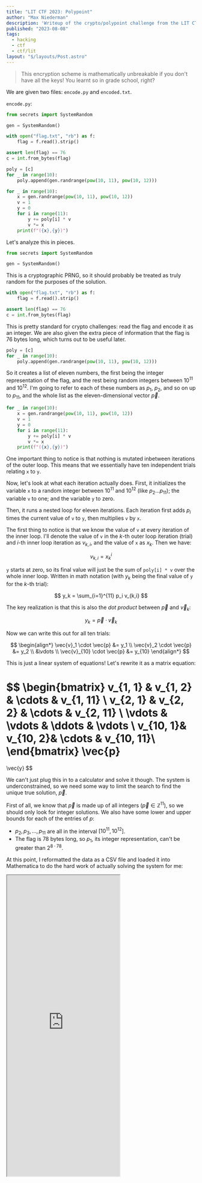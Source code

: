 ```yaml
---
title: "LIT CTF 2023: Polypoint"
author: "Max Niederman"
description: 'Writeup of the crypto/polypoint challenge from the LIT CTF 2023.'
published: "2023-08-08"
tags:
  - hacking
  - ctf
  - ctf/lit
layout: "$/layouts/Post.astro"
---
```


> This encryption scheme is mathematically unbreakable if you don't have all the keys! You learnt so in grade school, right?

We are given two files: `encode.py` and `encoded.txt`.

`encode.py`:

```py
from secrets import SystemRandom

gen = SystemRandom()

with open("flag.txt", "rb") as f:
    flag = f.read().strip()

assert len(flag) == 76
c = int.from_bytes(flag)

poly = [c]
for _ in range(10):
    poly.append(gen.randrange(pow(10, 11), pow(10, 12)))

for _ in range(10):
    x = gen.randrange(pow(10, 11), pow(10, 12))
    v = 1
    y = 0
    for i in range(11):
        y += poly[i] * v
        v *= x
    print(f"({x},{y})")
```

Let's analyze this in pieces.

```py
from secrets import SystemRandom

gen = SystemRandom()
```

This is a cryptographic PRNG,
so it should probably be treated as truly random for the purposes of the solution.

```py
with open("flag.txt", "rb") as f:
    flag = f.read().strip()

assert len(flag) == 76
c = int.from_bytes(flag)
```

This is pretty standard for crypto challenges: read the flag and encode it as an integer. We are also given the extra piece of information that the flag is 76 bytes long, which turns out to be useful later.

```py
poly = [c]
for _ in range(10):
    poly.append(gen.randrange(pow(10, 11), pow(10, 12)))
```

So it creates a list of eleven numbers,
the first being the integer representation of the flag,
and the rest being random integers between $10^{11}$ and $10^{12}$.
I'm going to refer to each of these numbers as $p_1$, $p_2$, and so on up to $p_{11}$, and the whole list as the eleven-dimensional vector $\vec{p}$.

```py
for _ in range(10):
    x = gen.randrange(pow(10, 11), pow(10, 12))
    v = 1
    y = 0
    for i in range(11):
        y += poly[i] * v
        v *= x
    print(f"({x},{y})")
```

One important thing to notice is that
nothing is mutated inbetween iterations of the outer loop.
This means that we essentially have ten independent trials
relating `x` to `y`.

Now, let's look at what each iteration actually does.
First, it initializes
the variable `x` to a random integer between $10^{11}$ and $10^{12}$
(like $p_2 ... p_{11}$);
the variable `v` to one;
and the variable `y` to zero.

Then, it runs a nested loop for eleven iterations.
Each iteration
first adds $p_{i}$ times the current value of `v` to `y`,
then multiplies `v` by `x`.

The first thing to notice is that
we know the value of `v` at every iteration of the inner loop.
I'll denote the value of `v` in the $k$-th outer loop iteration (trial) and $i$-th inner loop iteration as $v_{k,i}$,
and the value of `x` as $x_k$. Then we have:

$$
v_{k, i} = x_k^i
$$

`y` starts at zero, so its final value will just be
the sum of `poly[i] * v` over the whole inner loop.
Written in math notation
(with $y_k$ being the final value of `y` for the $k$-th trial):

$$
y_k = \sum_{i=1}^{11} p_i v_{k,i}
$$

The key realization is that this is also the _dot product_ between $\vec{p}$ and $\vec{v}_k$:

$$
y_k = \vec{p} \cdot \vec{v}_k
$$

Now we can write this out for all ten trials:

$$
\begin{align*}
    \vec{v}_1 \cdot \vec{p} &= y_1 \\
    \vec{v}_2 \cdot \vec{p} &= y_2 \\
                            &\vdots \\
    \vec{v}_{10} \cdot \vec{p} &= y_{10}
\end{align*}
$$

This is just a linear system of equations!
Let's rewrite it as a matrix equation:

$$
\begin{bmatrix}
    v_{1, 1} & v_{1, 2} & \cdots & v_{1, 11} \\
    v_{2, 1} & v_{2, 2} & \cdots & v_{2, 11} \\
    \vdots   & \vdots   & \ddots & \vdots    \\
    v_{10, 1}& v_{10, 2}& \cdots & v_{10, 11}\\
\end{bmatrix}
\vec{p}
=
\vec{y}
$$

We can't just plug this in to a calculator and solve it though.
The system is underconstrained,
so we need some way to limit the search to find the unique true solution, $\vec{p}$.

First of all,
we know that $\vec{p}$ is made up of all integers ($\vec{p} \in \mathbb{Z}^{11}$),
so we should only look for integer solutions.
We also have some lower and upper bounds for each of the entries of $p$:

- $p_2, p_3, ..., p_{11}$ are all in the interval $[10^{11}, 10^{12}]$.
- The flag is 78 bytes long, so $p_{1}$, its integer representation, can't be greater than $2^{8 \cdot 78}$.

At this point,
I reformatted the data as a CSV file
and loaded it into Mathematica
to do the hard work of actually solving the system for me:

<iframe class="mathematica" src="https://www.wolframcloud.com/obj/maxnie/Published/Polypoint.nb?_embed=iframe" height="800"></iframe>